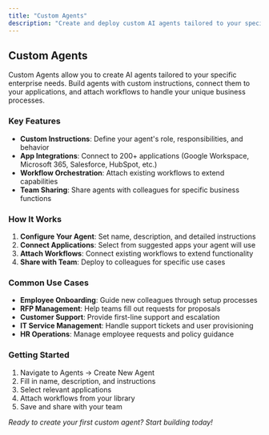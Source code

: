 ```yaml
---
title: "Custom Agents"
description: "Create and deploy custom AI agents tailored to your specific needs"
---
```


## Custom Agents

Custom Agents allow you to create AI agents tailored to your specific enterprise needs. Build agents with custom instructions, connect them to your applications, and attach workflows to handle your unique business processes.

### Key Features

- **Custom Instructions**: Define your agent's role, responsibilities, and behavior
- **App Integrations**: Connect to 200+ applications (Google Workspace, Microsoft 365, Salesforce, HubSpot, etc.)
- **Workflow Orchestration**: Attach existing workflows to extend capabilities
- **Team Sharing**: Share agents with colleagues for specific business functions

### How It Works

1. **Configure Your Agent**: Set name, description, and detailed instructions
2. **Connect Applications**: Select from suggested apps your agent will use
3. **Attach Workflows**: Connect existing workflows to extend functionality
4. **Share with Team**: Deploy to colleagues for specific use cases

### Common Use Cases

- **Employee Onboarding**: Guide new colleagues through setup processes
- **RFP Management**: Help teams fill out requests for proposals
- **Customer Support**: Provide first-line support and escalation
- **IT Service Management**: Handle support tickets and user provisioning
- **HR Operations**: Manage employee requests and policy guidance

### Getting Started

1. Navigate to Agents → Create New Agent
2. Fill in name, description, and instructions
3. Select relevant applications
4. Attach workflows from your library
5. Save and share with your team

*Ready to create your first custom agent? Start building today!* 